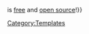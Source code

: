 {{Side box|text={{{1|{{PAGENAME}}}}} is [[free]] and [[open source]]!}}<noinclude>

[[Category:Templates]]
</noinclude>